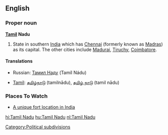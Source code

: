 ==English==
{{wikipedia}}
===Proper noun===
'''[[Tamil]] Nadu'''

#State in southern [[India]] which has [[Chennai]] (formerly known as [[Madras]]) as its capital. The other cities include [[Madurai]], [[Tiruchy]], [[Coimbatore]].

====Translations====
{{top}}
*Russian: [[Тамил Наду]] (Tamíl Nádu)
{{mid}}
*[[Tamil]]: [[தமிழ்நாடு]] (tamilnādu), [[தமிழ் நாடு]] (tamil nādu)
{{bottom}}

===Places To Watch===
* [http://www.gingeefort.com A unique fort location in India]
[[Category:Political subdivisions]]

[[hi:Tamil Nadu]]
[[hu:Tamil Nadu]]
[[nl:Tamil Nadu]]